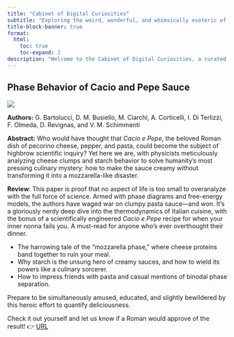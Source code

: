 ```yaml
---
title: "Cabinet of Digital Curiosities"
subtitle: "Exploring the weird, wonderful, and whimsically esoteric of the web"
title-block-banner: true
format:
  html:
    toc: true
    toc-expand: 3
description: "Welcome to the Cabinet of Digital Curiosities, a curated collection of the internet’s most peculiar, delightful, and thought-provoking treasures. From quirky websites and esoteric papers to strange tools and delightful oddities, this is a space to explore the weird, wonderful, and whimsically esoteric corners of the digital world. Whether it’s purely entertaining, surprisingly insightful, or intriguingly useless, each entry is a little spark of curiosity waiting to be discovered. Dive in and let your sense of wonder guide you!"
---
```


## Phase Behavior of Cacio and Pepe Sauce

::: {.column-margin}
![](caciopepephysics.png)
:::

**Authors:** G. Bartolucci, D. M. Busiello, M. Ciarchi, A. Corticelli, I. Di Terlizzi, F. Olmeda, D. Revignas, and V. M. Schimmenti

**Abstract:** Who would have thought that *Cacio e Pepe*, the beloved Roman dish of pecorino cheese, pepper, and pasta, could become the subject of highbrow scientific inquiry? Yet here we are, with physicists meticulously analyzing cheese clumps and starch behavior to solve humanity's most pressing culinary mystery: how to make the sauce creamy without transforming it into a mozzarella-like disaster.

**Review**: This paper is proof that no aspect of life is too small to overanalyze with the full force of science. Armed with phase diagrams and free-energy models, the authors have waged war on clumpy pasta sauce—and won. It’s a gloriously nerdy deep dive into the thermodynamics of Italian cuisine, with the bonus of a scientifically engineered *Cacio e Pepe* recipe for when your inner nonna fails you. A must-read for anyone who’s ever overthought their dinner.

- The harrowing tale of the “mozzarella phase,” where cheese proteins band together to ruin your meal.  
- Why starch is the unsung hero of creamy sauces, and how to wield its powers like a culinary sorcerer.  
- How to impress friends with pasta and casual mentions of binodal phase separation.  

Prepare to be simultaneously amused, educated, and slightly bewildered by this heroic effort to quantify deliciousness.  

Check it out yourself and let us know if a Roman would approve of the result! 👉 [URL](https://arxiv.org/abs/2501.00536)